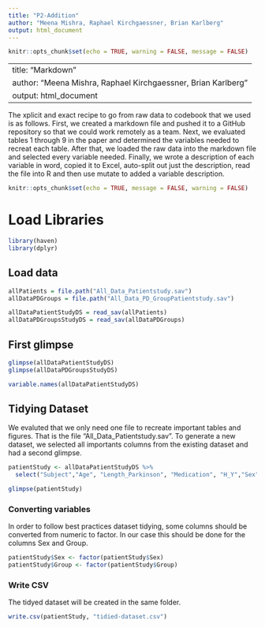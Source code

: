 ```yaml
---
title: "P2-Addition"
author: "Meena Mishra, Raphael Kirchgaessner, Brian Karlberg"
output: html_document
---
```


```r
knitr::opts_chunk$set(echo = TRUE, warning = FALSE, message = FALSE)
```

---
title: "Markdown"
author: "Meena Mishra, Raphael Kirchgaessner, Brian Karlberg"
output: html_document
---

The xplicit and exact recipe to go from raw data to codebook that we used is as follows. First, we created a markdown file and pushed it to a GitHub repository so that we could work remotely as a team. Next, we evaluated tables 1 through 9 in the paper and determined the variables needed to recreat each table. After that, we loaded the raw data into the markdown file and selected every variable needed. Finally, we wrote a description of each variable in word, copied it to Excel, auto-split out just the description, read the file into R and then use mutate to added a variable description.

```r
knitr::opts_chunk$set(echo = TRUE, message = FALSE, warning = FALSE)
```

# Load Libraries
```r
library(haven)
library(dplyr)
```
 


## Load data
```r

allPatients = file.path("All_Data_Patientstudy.sav")
allDataPDGroups = file.path("All_Data_PD_GroupPatientstudy.sav")

allDataPatientStudyDS = read_sav(allPatients)
allDataPDGroupsStudyDS = read_sav(allDataPDGroups)

```


## First glimpse
```r
glimpse(allDataPatientStudyDS)
glimpse(allDataPDGroupsStudyDS)
```
```r
variable.names(allDataPatientStudyDS)
```

## Tidying Dataset

We evaluted that we only need one file to recreate important tables and figures. That is the file "All_Data_Patientstudy.sav". 
To generate a new dataset, we selected all importants columns from the existing dataset and had a second glimpse.

```r

patientStudy <- allDataPatientStudyDS %>%
  select("Subject","Age", "Length_Parkinson", "Medication", "H_Y","Sex", "Group", "Handedness", "MMSE","RAVEN", "Phonologic_Fluency", "Semantic_Fluency", "BNT", "SyllSec_Norm", "SyllSec_Ruis", "NPro_Dur_Norm", "NPro_Dur_Ruis", "Nrm_Reformulation", "Nrm_FilledPause", "Nrm_Repetition", "DisfluenciesNorm", "Nois_Reformulation", "Nois_FilledPause", "Nois_Repetition", "DisfluenciesNoise", "Nrm_Sem_Unrep", "Nrm_Sem_Rep", "SemErrors_Norm", "Nrm_Phon_Unrep", "Nrm_Phon_Rep", "PhonErrors_Norm", "Nrm_Gram_Unrep", "Nrm_Gram_Rep", "GramErrors_Norm", "Norm_ErrorsUnrepaired", "Norm_ErrorsRepaired", "TotalErrorsNorm_N", "Nois_Sem_Unrep", "Nois_Sem_Rep", "SemErrors_Noise", "Nois_Phon_Unrep", "Nois_Phon_Rep", "PhonErrors_Nois", "Nois_Gram_Unrep", "Nois_Gram_Rep", "GramErrors_Nois", "Noise_ErrorsUnrepaired", "Noise_ErrorsRepaired", "TotalErrorsNois_N", "Norm_ErrorsRepaired_ExDisf", "TotalErrorsNormal_exDisf", "Noise_ErrorsRepaired_ExDisf", "TotalErrorsNoise_exDisf")

glimpse(patientStudy)
```

### Converting variables

In order to follow best practices dataset tidying, some columns should be converted from numeric to factor.
In our case this should be done for the columns Sex and Group.

```r
patientStudy$Sex <- factor(patientStudy$Sex)
patientStudy$Group <- factor(patientStudy$Group) 
```


### Write CSV

The tidyed dataset will be created in the same folder.

```r
write.csv(patientStudy, "tidied-dataset.csv")
```



